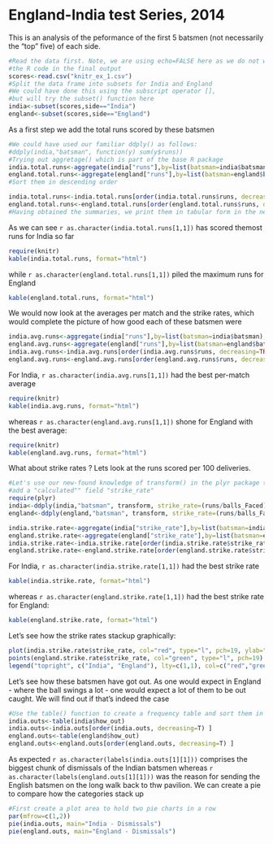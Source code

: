 England-India test Series, 2014
========================================================

This is an analysis of the peformance of the first 5 batsmen (not necessarily the "top" five) of each side.

```r
#Read the data first. Note, we are using echo=FALSE here as we do not want to see
#the R code in the final output
scores<-read.csv("knitr_ex_1.csv")
#Split the data frame into subsets for India and England
#We could have done this using the subscript operator [],
#but will try the subset() function here
india<-subset(scores,side=="India")
england<-subset(scores,side=="England")
```
As a first step we add the total runs scored by these batsmen

```r
#We could have used our familiar ddply() as follows: 
#ddply(india,"batsman", function(y) sum(y$runs))
#Trying out aggretage() which is part of the base R package
india.total.runs<-aggregate(india["runs"],by=list(batsman=india$batsman),FUN=sum) #india[,5] is also OK instead of "india["runs"]" but the latter is probably more intuituve
england.total.runs<-aggregate(england["runs"],by=list(batsman=england$batsman),FUN=sum)
#Sort them in descending order

india.total.runs<-india.total.runs[order(india.total.runs$runs, decreasing=TRUE),]
england.total.runs<-england.total.runs[order(england.total.runs$runs, decreasing=TRUE),]
#Having obtained the summaries, we print them in tabular form in the next chunk
```
As we can see `r as.character(india.total.runs[1,1])` has scored themost runs for India so far
```r
require(knitr)
kable(india.total.runs, format="html")
```
while `r as.character(england.total.runs[1,1])` piled the maximum runs for England
```r
kable(england.total.runs, format="html")
```

We would now look at the averages per match and the strike rates, which would complete the picture of how good each of these batsmen were

```r
india.avg.runs<-aggregate(india["runs"],by=list(batsman=india$batsman),FUN=mean)
england.avg.runs<-aggregate(england["runs"],by=list(batsman=england$batsman),FUN=mean)
india.avg.runs<-india.avg.runs[order(india.avg.runs$runs, decreasing=TRUE),]
england.avg.runs<-england.avg.runs[order(england.avg.runs$runs, decreasing=TRUE),]

```
For India, `r as.character(india.avg.runs[1,1])` had the best per-match average
```r
require(knitr)
kable(india.avg.runs, format="html")
```
whereas `r as.character(england.avg.runs[1,1])` shone for England with the best average:

```r
require(knitr)
kable(england.avg.runs, format="html")
```
What about strike rates ? Lets look at the runs scored per 100 deliveries. 

```r
#Let's use our new-found knowledge of transform() in the plyr package to 
#add a "calculated"" field "strike_rate"
require(plyr)
india<-ddply(india,"batsman", transform, strike_rate=(runs/balls_Faced)*100.0)
england<-ddply(england,"batsman", transform, strike_rate=(runs/balls_Faced)*100.0)

india.strike.rate<-aggregate(india["strike_rate"],by=list(batsman=india$batsman),FUN=mean)
england.strike.rate<-aggregate(england["strike_rate"],by=list(batsman=england$batsman),FUN=mean)
india.strike.rate<-india.strike.rate[order(india.strike.rate$strike_rate, decreasing=TRUE),]
england.strike.rate<-england.strike.rate[order(england.strike.rate$strike_rate, decreasing=TRUE),]

```
For India, `r as.character(india.strike.rate[1,1])` had the best strike rate
```r
kable(india.strike.rate, format="html")
```
whereas `r as.character(england.strike.rate[1,1])` had the best strike rate for England:

```r
kable(england.strike.rate, format="html")
```

Let's see how the strike rates stackup graphically:

```r
plot(india.strike.rate$strike_rate, col="red", type="l", pch=19, ylab="Strike Rates", xlab="Batsmen")
points(england.strike.rate$strike_rate, col="green", type="l", pch=19)
legend("topright", c("India", "England"), lty=c(1,1), col=c("red","green"))
```
Let's see how these batsmen have got out. As one would expect in England - where the ball swings a lot - one would expect a lot of them to be out caught. We will find out if that's indeed the case

```r
#Use the table() function to create a frequency table and sort them in descending order
india.outs<-table(india$how_out)
india.outs<-india.outs[order(india.outs, decreasing=T) ]
england.outs<-table(england$how_out)
england.outs<-england.outs[order(england.outs, decreasing=T) ]
```
As expected `r as.character(labels(india.outs[1][1]))` comprises the biggest chunk of dismissals of the Indian batsmen whereas `r as.character(labels(england.outs[1][1]))` was the reason for sending the English batsmen on the long walk back to thw pavilion. We can create a pie to compare how the categories stack up

```r
#First create a plot area to hold two pie charts in a row
par(mfrow=c(1,2))
pie(india.outs, main="India - Dismissals")
pie(england.outs, main="England - Dismissals")
```
